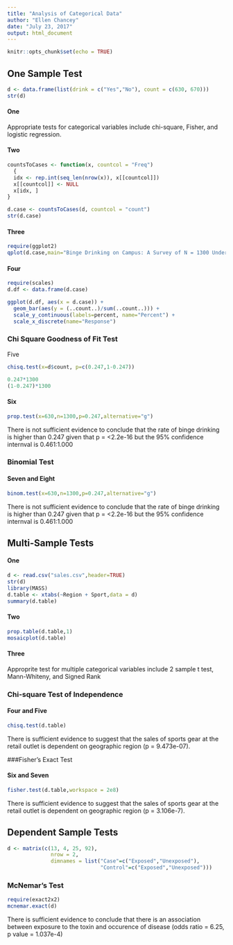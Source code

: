 ---
title: "Analysis of Categorical Data"
author: "Ellen Chancey"
date: "July 23, 2017"
output: html_document
---

```{r setup, include=FALSE}
knitr::opts_chunk$set(echo = TRUE)
```

## One Sample Test  

```{r}
d <- data.frame(list(drink = c("Yes","No"), count = c(630, 670)))
str(d)
```
  
#### One  
Appropriate tests for categorical variables include chi-square, Fisher, and logistic regression.  
  
    
#### Two
```{r}
countsToCases <- function(x, countcol = "Freq") 
  { 
  idx <- rep.int(seq_len(nrow(x)), x[[countcol]]) 
  x[[countcol]] <- NULL 
  x[idx, ]
}

d.case <- countsToCases(d, countcol = "count")
str(d.case)
```
  
    
#### Three
```{r}
require(ggplot2)
qplot(d.case,main="Binge Drinking on Campus: A Survey of N = 1300 Undergraduates")
```
  
    
#### Four
```{r}
require(scales)
d.df <- data.frame(d.case)

ggplot(d.df, aes(x = d.case)) +
  geom_bar(aes(y = (..count..)/sum(..count..))) +
  scale_y_continuous(labels=percent, name="Percent") +
  scale_x_discrete(name="Response")
```
  
    
### Chi Square Goodness of Fit Test  
  
Five
```{r}
chisq.test(x=d$count, p=c(0.247,1-0.247))
```

```{r}
0.247*1300
(1-0.247)*1300
```
  
    
#### Six
```{r}
prop.test(x=630,n=1300,p=0.247,alternative="g")
```
There is not sufficient evidence to conclude that the rate of binge drinking is higher than 0.247 given that p = <2.2e-16 but the 95% confidence internval is 0.461:1.000

### Binomial Test  
  
#### Seven and Eight
```{r}
binom.test(x=630,n=1300,p=0.247,alternative="g")
```
There is not sufficient evidence to conclude that the rate of binge drinking is higher than 0.247 given that p = <2.2e-16 but the 95% confidence internval is 0.461:1.000

## Multi-Sample Tests  
  
#### One
```{r}
d <- read.csv("sales.csv",header=TRUE)
str(d)
library(MASS)
d.table <- xtabs(~Region + Sport,data = d)
summary(d.table)
```


#### Two
```{r}
prop.table(d.table,1)
mosaicplot(d.table)
```
  
  
#### Three  
Approprite test for multiple categorical variables include 2 sample t test, Mann-Whiteny, and Signed Rank  

### Chi-square Test of Independence  

#### Four and Five
```{r}
chisq.test(d.table)
```
There is sufficient evidence to suggest that the sales of sports gear at the retail outlet is dependent on geographic region (p = 9.473e-07).  

###Fisher's Exact Test  

#### Six and Seven
```{r}
fisher.test(d.table,workspace = 2e8)
```
There is sufficient evidence to suggest that the sales of sports gear at the retail outlet is dependent on geographic region (p = 3.106e-7).

## Dependent Sample Tests

```{r}
d <- matrix(c(13, 4, 25, 92),
              nrow = 2,
              dimnames = list("Case"=c("Exposed","Unexposed"),
                              "Control"=c("Exposed","Unexposed")))
```


### McNemar's Test

```{r}
require(exact2x2)
mcnemar.exact(d)
```
There is sufficient evidence to conclude that there is an association between exposure to the toxin and occurence of disease (odds ratio = 6.25, p value = 1.037e-4)